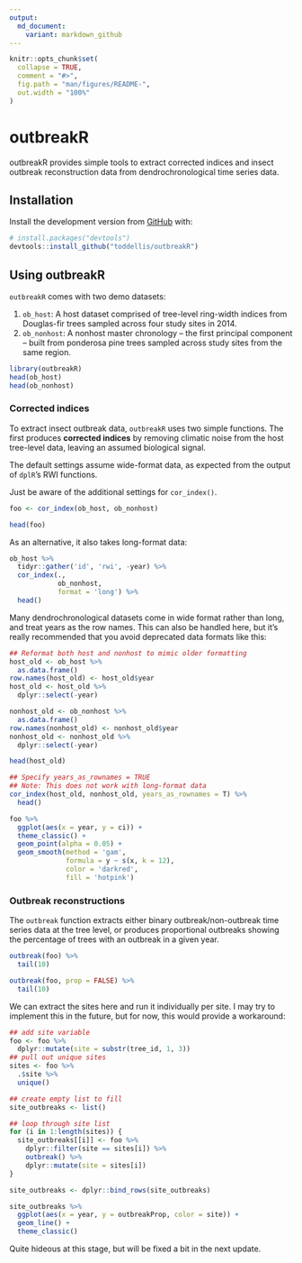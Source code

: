 ```yaml
---
output: 
  md_document:
    variant: markdown_github
---
```


<!-- README.md is generated from README.Rmd. Please edit that file -->

```r
knitr::opts_chunk$set(
  collapse = TRUE,
  comment = "#>",
  fig.path = "man/figures/README-",
  out.width = "100%"
)
```

# outbreakR

<!-- badges: start -->
<!-- badges: end -->

outbreakR provides simple tools to extract corrected indices and insect outbreak reconstruction data from dendrochronological time series data.

## Installation
Install the development version from [GitHub](https://github.com/) with:

``` r
# install.packages("devtools")
devtools::install_github("toddellis/outbreakR")
```
## Using outbreakR

`outbreakR` comes with two demo datasets:

1. `ob_host`: A host dataset comprised of tree-level ring-width indices from Douglas-fir trees sampled across four study sites in 2014.
2. `ob_nonhost`: A nonhost master chronology -- the first principal component -- built from ponderosa pine trees sampled across study sites from the same region.


```r
library(outbreakR)
head(ob_host)
head(ob_nonhost)
```

### Corrected indices

To extract insect outbreak data, `outbreakR` uses two simple functions. The first produces **corrected indices** by removing climatic noise from the host tree-level data, leaving an assumed biological signal.

The default settings assume wide-format data, as expected from the output of `dplR`'s RWI functions. 

Just be aware of the additional settings for `cor_index()`.

```r
foo <- cor_index(ob_host, ob_nonhost)

head(foo)
```

As an alternative, it also takes long-format data:

```r
ob_host %>%
  tidyr::gather('id', 'rwi', -year) %>%
  cor_index(., 
            ob_nonhost,
            format = 'long') %>%
  head()
```

Many dendrochronological datasets come in wide format rather than long, and treat years as the row names. This can also be handled here, but it's really recommended that you avoid deprecated data formats like this:

```r
## Reformat both host and nonhost to mimic older formatting
host_old <- ob_host %>%
  as.data.frame()
row.names(host_old) <- host_old$year
host_old <- host_old %>%
  dplyr::select(-year)

nonhost_old <- ob_nonhost %>%
  as.data.frame()
row.names(nonhost_old) <- nonhost_old$year
nonhost_old <- nonhost_old %>%
  dplyr::select(-year)

head(host_old)

## Specify years_as_rownames = TRUE
## Note: This does not work with long-format data
cor_index(host_old, nonhost_old, years_as_rownames = T) %>%
  head()

foo %>%
  ggplot(aes(x = year, y = ci)) +
  theme_classic() +
  geom_point(alpha = 0.05) +
  geom_smooth(method = 'gam', 
              formula = y ~ s(x, k = 12),
              color = 'darkred',
              fill = 'hotpink')
```

### Outbreak reconstructions

The `outbreak` function extracts either binary outbreak/non-outbreak time series data at the tree level, or produces proportional outbreaks showing the percentage of trees with an outbreak in a given year.

```r
outbreak(foo) %>%
  tail(10)

outbreak(foo, prop = FALSE) %>%
  tail(10)
```

We can extract the sites here and run it individually per site. I may try to implement this in the future, but for now, this would provide a workaround:

```r
## add site variable
foo <- foo %>%
  dplyr::mutate(site = substr(tree_id, 1, 3)) 
## pull out unique sites
sites <- foo %>%
  .$site %>%
  unique()

## create empty list to fill
site_outbreaks <- list()

## loop through site list
for (i in 1:length(sites)) {
  site_outbreaks[[i]] <- foo %>%
    dplyr::filter(site == sites[i]) %>%
    outbreak() %>%
    dplyr::mutate(site = sites[i])
}

site_outbreaks <- dplyr::bind_rows(site_outbreaks)

site_outbreaks %>%
  ggplot(aes(x = year, y = outbreakProp, color = site)) +
  geom_line() +
  theme_classic()
```

Quite hideous at this stage, but will be fixed a bit in the next update.

